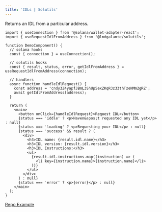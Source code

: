 ```yaml
---
title: 'IDLs | Solutils'
---
```


Returns an IDL from a particular address.

```tsx {2,9}
import { useConnection } from '@solana/wallet-adapter-react';
import { useRequestIdlFromAddress } from '@lndgalante/solutils';

function DemoComponent() {
  // solana hooks
  const { connection } = useConnection();

  // solutils hooks
  const { result, status, error, getIdlFromAddress } = useRequestIdlFromAddress(connection);

  // handlers
  async function handleIdlRequest() {
    const address = 'cndy3Z4yapfJBmL3ShUp5exZKqR3z33thTzeNMm2gRZ';
    await getIdlFromAddress(address);
  }

  return (
    <main>
      <button onClick={handleIdlRequest}>Request IDL</button>
      {status === 'iddle' ? <p>Haven&apos;t requested any IDL yet</p> : null}
      {status === 'loading' ? <p>Requesting your IDL</p> : null}
      {status === 'success' && result ? (
        <div>
          <h3>IDL name: {result.idl.name}</h3>
          <h3>IDL version: {result.idl.version}</h3>
          <h3>IDL Instructions:</h3>
          <ul>
            {result.idl.instructions.map((instruction) => (
              <li key={instruction.name}>{instruction.name}</li>
            ))}
          </ul>
        </div>
      ) : null}
      {status === 'error' ? <p>{error}</p> : null}
    </main>
  );
}
```

[Repo Example](https://github.com/lndgalante/solutils/tree/main/docs/examples/hooks/use-request-idl-from-address)
